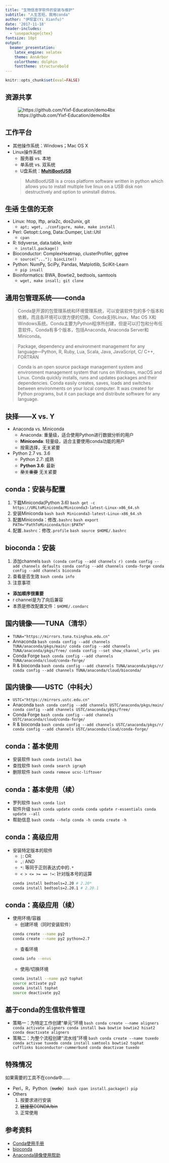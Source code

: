 ```yaml
---
title: "生物信息学软件的安装与维护"
subtitle: "人生苦短，我用conda"
author: "伊现富(Yi Xianfu)"
date: '2017-11-18'
header-includes:
  - \usepackage{ctex}
fontsize: 10pt
output:
  beamer_presentation:
    latex_engine: xelatex
    theme: AnnArbor
    colortheme: dolphin
    fonttheme: structurebold
---
```


```r
knitr::opts_chunk$set(eval=FALSE)
```

## 资源共享
![https://github.com/Yixf-Education/demo4bx](figures/qrcode.png)

## 工作平台
- 其他操作系统：Windows；Mac OS X
- Linux操作系统
    - 服务器 vs. 本地
    - 单系统 vs. 双系统
    - U盘系统：**[MultiBootUSB](http://multibootusb.org/)**

    > MultiBootUSB is a cross platform software written in python which allows you to install multiple live linux on a USB disk non destructively and option to uninstall distros.

## ~~生活~~ 生信的无奈
- Linux: htop, lftp, aria2c, dos2unix, git
    - `apt; wget, ./configure, make, make install`
- Perl: Getopt::Long, Data::Dumper, List::Util
    - `cpan`
- R: tidyverse, data.table, knitr
    - `install.package()`
- Bioconductor: ComplexHeatmap, clusterProfiler, ggtree
    - `source("..."); biocLite()`
- Python: NumPy, SciPy, Pandas, Matplotlib, SciKit-Learn
    - `pip insall`
- Bioinformatics: BWA, Bowtie2, bedtools, samtools
    - `wget, make insall; git clone`

## 通用包管理系统——conda
> Conda是开源的包管理系统和环境管理系统，可以安装软件包的多个版本和依赖，而且各环境可以很方便的切换。Conda支持Linux，Mac OS X和Windows系统。Conda主要为Python程序所创建，但是可以打包和分布任意软件。Conda有多个版本，包括Anaconda, Anaconda Server和Miniconda。

> Package, dependency and environment management for any language—Python, R, Ruby, Lua, Scala, Java, JavaScript, C/ C++, FORTRAN

> Conda is an open source package management system and environment management system that runs on Windows, macOS and Linux. Conda quickly installs, runs and updates packages and their dependencies. Conda easily creates, saves, loads and switches between environments on your local computer. It was created for Python programs, but it can package and distribute software for any language.

## 抉择——X vs. Y
- Anaconda vs. Miniconda
    - Anaconda: 重量级，适合使用Python进行数据分析的用户
    - **Miniconda**: 轻量级，适合主要使用conda功能的用户
    - 按需选择，无关紧要
- Python 2.7 vs. 3.6
    - Python 2.7: 成熟
    - **Python 3.6**: 最新
    - ~~至关重要~~ 无关紧要

## conda：安装与配置
1. 下载Miniconda(Python 3.6)
    ```bash
get -c https://URLtoMiniconda/Miniconda3-latest-Linux-x86_64.sh
    ```
2. 安装Miniconda
    ```bash
bash Miniconda3-latest-Linux-x86_64.sh
    ```
3. 配置Miniconda：修改`.bashrc`
    ```bash
export PATH="PathToMiniconda/bin:$PATH"
    ```
4. 配置`.bashrc`：修改`.profile`
    ```bash
source $HOME/.bashrc
    ```

## bioconda：安装
1. 添加channels
    ```bash
(conda config --add channels r)
conda config --add channels defaults
conda config --add channels conda-forge
conda config --add channels bioconda
     ```
2. 查看是否生效
    ```bash
conda info
    ```
3. 注意事项
- **添加顺序很重要**
- r channel是为了向后兼容
- 本质是修改配置文件：`$HOME/.condarc`

## 国内镜像——TUNA（清华）
- `TUNA="https://mirrors.tuna.tsinghua.edu.cn"`
- Annaconda
    ```bash
conda config --add channels TUNA/anaconda/pkgs/main/
conda config --add channels TUNA/anaconda/pkgs/free/
conda config --set show_channel_urls yes
    ```
- Conda Forge
    ```bash
conda config --add channels TUNA/anaconda/cloud/conda-forge/
    ```
- R & bioconda
    ```bash
conda config --add channels TUNA/anaconda/pkgs/r/
conda config --add channels TUNA/anaconda/cloud/bioconda/
    ```

## 国内镜像——USTC（中科大）
- `USTC="https://mirrors.ustc.edu.cn"`
- Anaconda
    ```bash
conda config --add channels USTC/anaconda/pkgs/main/
conda config --add channels USTC/anaconda/pkgs/free/
    ```
- Conda Forge
    ```bash
conda config --add channels USTC/anaconda/cloud/conda-forge/
    ```
- R & bioconda
    ```bash
conda config --add channels USTC/anaconda/pkgs/r/
conda config --add channels USTC/anaconda/cloud/conda-forge/
    ```

## conda：基本使用
- 安装软件
    ```bash
conda install bwa
    ```
- 查找软件
    ```bash
conda search igraph
    ```
- 删除软件
    ```bash
conda remove ucsc-liftover
    ```

## conda：基本使用（续）
- 罗列软件
    ```bash
conda list
    ```
- 软件升级
    ```bash
conda update conda
conda update r-essentials
conda update --all
    ```
- 帮助信息
    ```bash
conda --help
conda -h
conda create -h
    ```

## conda：高级应用
- 安装特定版本的软件
    - `|`: OR
    - `,`: AND
    - `*`: 等同于正则表达式中的`.*`
    - `< > <= >= == !=`: 针对版本号的运算
    ```bash
conda install bedtools=2.20 # 2.20*
conda install bedtools=2.20.1 # 2.20.1
    ```

## conda：高级应用（续）
- 使用环境/容器
    - 创建环境（同时安装软件）
    ```bash
conda create --name py2
conda create --name py2 python=2.7
    ```
    - 查看环境
    ```bash
conda info --envs
    ```
    - 使用/切换环境
    ```bash
conda install --name py2 tophat
source activate py2
conda install tophat
source deactivate py2
    ```

## 基于conda的生信软件管理
- 策略一：为特定工作创建“单元”环境
    ```bash
conda create --name aligners
conda activate aligners
conda install bwa bowtie bowtie2 hisat2
conda deactivate aligners
    ```
- 策略二：为整个流程创建“流水线”环境
    ```bash
conda create --name tuxedo
conda activae tuxedo
conda install samtools bowtie2 tophat cufflinks bioconductor-cummerbund
conda deactivae tuxedo
    ```

## 特殊情况
如果需要的工具不在conda中……

- Perl，R，Python（~~sudo~~）
    ```bash
cpan
install.package()
pip
    ```
- Others
    1. 按要求进行安装
    2. ~~链接至CONDA/bin~~
    3. 正常使用

## 参考资料
- [Conda使用手册](https://conda.io/docs/)
- [bioconda](https://bioconda.github.io/)
- [Anaconda镜像使用帮助](https://mirrors.tuna.tsinghua.edu.cn/help/anaconda/)

